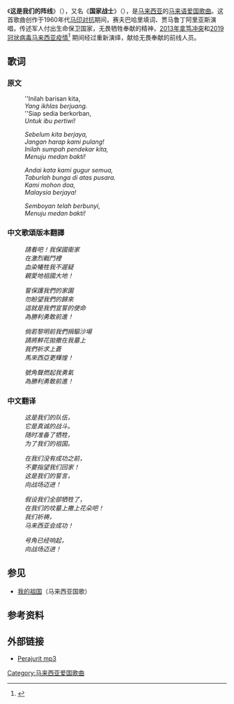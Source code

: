 {{Infobox song
|name=这是我们的阵线
|original_name={{lang|ms|''Inilah Barisan Kita''}}
|type=song
|language=ms
|artist=
|composer=
|lyricist=赛夫巴哈里
|released=1960年代
}}

《'''这是我们的阵线'''》（{{lang-ms|''Inilah Barisan Kita''}}），又名《'''国家战士'''》（{{lang-ms|''Perajurit Tanah Air''}}），是[[马来西亚|马来西亚]]的[[马来语|马来语]][[爱国歌曲|爱国歌曲]]。这首歌曲创作于1960年代[[马印对抗|马印对抗]]期间，赛夫巴哈里填词、贾马鲁丁阿里亚斯演唱，传述军人付出生命保卫国家，无畏牺牲奉献的精神，[[2013年拿笃冲突|2013年拿笃冲突]]和[[2019冠状病毒马来西亚疫情|2019冠状病毒马来西亚疫情]]<ref>{{cite news|author=Abdul Hafiz Ahmad|title=Jamaludin Alias terkejut ‘Barisan Kita’ inspirasikan Barisan Depan Covid|url=https://bebasnews.my/?p=35807|website=BebasNews|date=2020-05-07|accessdate=2021-09-28|language=ms|archive-date=2021-09-27|archive-url=https://web.archive.org/web/20210927172846/https://bebasnews.my/?p=35807|dead-url=no}}</ref> 期间经过重新演绎，献给无畏奉献的前线人员。

==歌词==
===原文===
:''Inilah barisan kita,
:''Yang ikhlas berjuang.''
:''Siap sedia berkorban,
:''Untuk ibu pertiwi!''

:''Sebelum kita berjaya,''
:''Jangan harap kami pulang!''
:''Inilah sumpah pendekar kita,''
:''Menuju medan bakti!''

:''Andai kata kami gugur semua,''
:''Taburlah bunga di atas pusara.''
:''Kami mohon doa,''
:''Malaysia berjaya!''

:''Semboyan telah berbunyi,''
:''Menuju medan bakti!''

===中文歌頌版本翻譯===
:''請看吧！我保國衛家''
:''在激烈戰鬥裡''
:''血染犧牲我不遲疑''
:''親愛地祖國大地！''

:''誓保護我們的家園''
:''勿盼望我們的歸來''
:''這就是我們宣誓的使命''
:''為勝利勇敢前進！''

:''倘若黎明前我們捐驅沙場''
:''請將鮮花拋撒在我墓上''
:''我們祈求上蒼''
:''馬來西亞更輝煌！''

:''號角聲燃起我勇氣''
:''為勝利勇敢前進！''

===中文翻译===
:''这是我们的队伍，''
:''它是真诚的战斗。''
:''随时准备了牺牲，''
:''为了我们的祖国。''

:''在我们没有成功之前，''
:''不要指望我们回家！''
:''这是我们的誓言，''
:''向战场迈进！''

:''假设我们全部牺牲了，''
:''在我们的坟墓上撒上花朵吧！''
:''我们祈祷，''
:''马来西亚会成功！''

:''号角已经响起，''
:''向战场迈进！''

== 参见 ==
{{Portal box|马来西亚}}
* [[我的祖国_(马来西亚)|我的祖国]]（马来西亚国歌）

== 参考资料 ==
{{reflist}}

== 外部链接 ==
*[https://web.archive.org/web/20160203172834/http://pmr.penerangan.gov.my/images/audio/patriotik/Perajurit_tanah_air.mp3 Perajurit mp3]

[[Category:马来西亚爱国歌曲|Category:马来西亚爱国歌曲]]